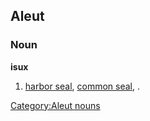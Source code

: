 ==Aleut==

===Noun===
'''isux'''

# [[harbor seal]], [[common seal]], {{spelink|Phoca vitulina}}.

[[Category:Aleut nouns]]